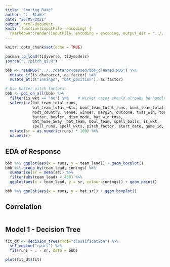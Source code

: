 ```yaml
---
title: "Scoring Rate"
author: "L. Blake"
date: "26/05/2021"
output: html-document
knit: (function(inputFile, encoding) {
  rmarkdown::render(inputFile, encoding = encoding, output_dir = "../../output/notebooks") })
---
```


```r
knitr::opts_chunk$set(echo = TRUE)

pacman::p_load(tidyverse, tidymodels)
source("../pitch_qi.R")

bbb <- readRDS("../../data/processed/bbb_cleaned.RDS") %>%
  mutate_if(is.character, as.factor) %>%
  mutate_at(c("innings", "bat_position"), as.factor)

# Use better pitch factors:
bbb <- pqi_on_all(bbb) %>% 
  filter(is_wkt == "no") %>%    # Wicket cases should already be handled by a prior model
  select(-c(bat_team_total_runs, 
            bat_team_total_wkts, bowl_team_total_runs, bowl_team_total_wkts,
            host_country, venue, winner, margin, outcome, toss_win, toss_elect,
            batter, bowler, dism_mode, bat_win_toss, 
            bat_home_away, bat_team, bowl_team, spell_balls, is_wkt,
            spell_runs, spell_wkts, pitch_factor, start_date, game_id, bowl_class, bowl_wkts, bowl_runs, spin_factor, seam_factor)) %>%
  mutate(sr = as.numeric(runs) * 100) %>%
  na.omit()

```


## EDA of Response
```r
bbb %>% ggplot(aes(x = runs, y = team_lead)) + geom_boxplot()
bbb %>% group_by(team_lead, innings) %>% 
  summarise(sr = mean(sr)) %>% 
  filter(abs(team_lead) < 450) %>%
  ggplot(aes(x = team_lead, y = sr, colour=innings)) + geom_point()
```

```r
bbb %>% ggplot(aes(x = runs, y = bat_sr)) + geom_boxplot()
```

## Correlation
```r

```



## Model 1 - Decision Tree
```r
fit_dt <- decision_tree(mode="classification") %>% 
  set_engine("rpart") %>%
  fit(runs ~ . - sr, data = bbb)
```

```r
plot(fit_dt$fit)
```

